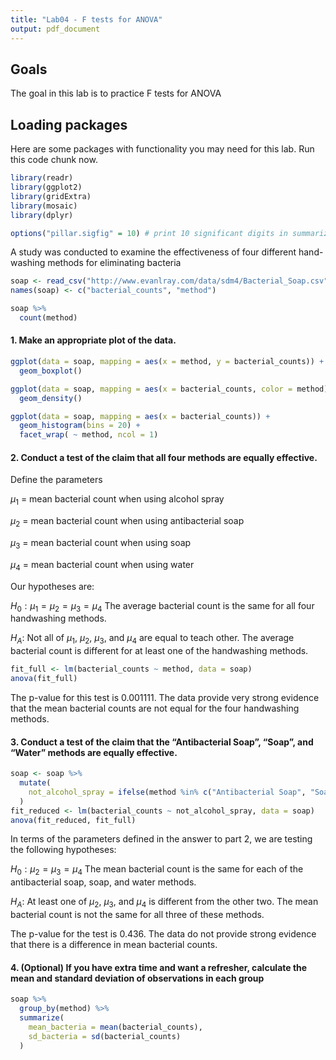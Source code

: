 ```yaml
---
title: "Lab04 - F tests for ANOVA"
output: pdf_document
---
```


## Goals

The goal in this lab is to practice F tests for ANOVA

## Loading packages

Here are some packages with functionality you may need for this lab.  Run this code chunk now.

```r
library(readr)
library(ggplot2)
library(gridExtra)
library(mosaic)
library(dplyr)

options("pillar.sigfig" = 10) # print 10 significant digits in summarize output
```

A study was conducted to examine the effectiveness of four different hand-washing methods for eliminating bacteria

```r
soap <- read_csv("http://www.evanlray.com/data/sdm4/Bacterial_Soap.csv")
names(soap) <- c("bacterial_counts", "method")

soap %>%
  count(method)
```

#### 1. Make an appropriate plot of the data.

```r
ggplot(data = soap, mapping = aes(x = method, y = bacterial_counts)) +
  geom_boxplot()

ggplot(data = soap, mapping = aes(x = bacterial_counts, color = method)) +
  geom_density()

ggplot(data = soap, mapping = aes(x = bacterial_counts)) +
  geom_histogram(bins = 20) +
  facet_wrap( ~ method, ncol = 1)
```

#### 2. Conduct a test of the claim that all four methods are equally effective.

Define the parameters

$\mu_1$ = mean bacterial count when using alcohol spray

$\mu_2$ = mean bacterial count when using antibacterial soap

$\mu_3$ = mean bacterial count when using soap

$\mu_4$ = mean bacterial count when using water

Our hypotheses are:

$H_0: \mu_1 = \mu_2 = \mu_3 = \mu_4$  The average bacterial count is the same for all four handwashing methods.

$H_A:$ Not all of $\mu_1$, $\mu_2$, $\mu_3$, and $\mu_4$ are equal to teach other.  The average bacterial count is different for at least one of the handwashing methods.

```r
fit_full <- lm(bacterial_counts ~ method, data = soap)
anova(fit_full)
```

The p-value for this test is 0.001111.  The data provide very strong evidence that the mean bacterial counts are not equal for the four handwashing methods.

#### 3. Conduct a test of the claim that the "Antibacterial Soap", "Soap", and "Water" methods are equally effective.

```r
soap <- soap %>%
  mutate(
    not_alcohol_spray = ifelse(method %in% c("Antibacterial Soap", "Soap", "Water"), "Not Alcohol", "Alcohol")
  )
fit_reduced <- lm(bacterial_counts ~ not_alcohol_spray, data = soap)
anova(fit_reduced, fit_full)
```

In terms of the parameters defined in the answer to part 2, we are testing the following hypotheses:

$H_0: \mu_2 = \mu_3 = \mu_4$  The mean bacterial count is the same for each of the antibacterial soap, soap, and water methods.

$H_A:$ At least one of $\mu_2$, $\mu_3$, and $\mu_4$ is different from the other two.  The mean bacterial count is not the same for all three of these methods.

The p-value for the test is 0.436.  The data do not provide strong evidence that there is a difference in mean bacterial counts.

#### 4. (Optional) If you have extra time and want a refresher, calculate the mean and standard deviation of observations in each group

```r
soap %>%
  group_by(method) %>%
  summarize(
    mean_bacteria = mean(bacterial_counts),
    sd_bacteria = sd(bacterial_counts)
  )
```
